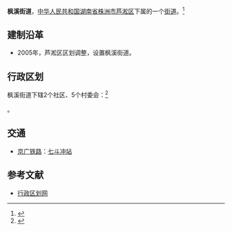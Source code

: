 {{中国乡级行政区|43/02/03/006/000
|景观照片文件名 = 
|景观照片描述 = 
|汉语拼音 = 
|其他语言 = 
|其他语言名称 = 
|旧称 = 
|地名出处 = 
|位置图文件名 = 
|位置图描述 = 
|自定义图片= 
|建置时间 = 2005年
|政府驻地 = 坚固
|毗邻 = 
|总面积 = 19.4平方公里
|总人口 = 
|总人口年份 = 
|户籍人口 = 1.8万
|户籍人口年份 = 2003
|常住人口 = 
|常住人口年份 = 
|人口密度 = 
|GDP = 
|GDP年份 = 
|邮政编码 = 412002
|电话区号 = 731
|官方网站 = 
|网站名称 = 
}}
'''枫溪街道'''，[[中华人民共和国|中华人民共和国]][[湖南省|湖南省]][[株洲市|株洲市]][[芦淞区|芦淞区]]下属的一个[[街道|街道]]。<ref>{{PRC admin/ref sgc|{{PRC admin/parent|43/02/03/006/000}}}}</ref>

==建制沿革==
*2005年，芦淞区区划调整，设置枫溪街道。

==行政区划==
枫溪街道下辖2个社区、5个村委会：<ref>{{PRC admin/ref sgc|43/02/03/006/000}}</ref>

{{PRC admin/children|43/02/03/006/000}}。

== 交通 ==
* {{rint|cn|rail}}[[京广铁路|京广铁路]]：[[七斗冲站|七斗冲站]]

==参考文献==
{{reflist}}
*[https://web.archive.org/web/20121112201531/http://www.xzqh.org/html/show.php?contentid=15775 行政区划网]

{{PRC admin/navcat|43/02/03/006/000}}